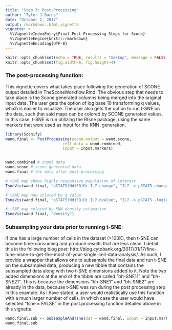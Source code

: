```yaml
---
title: "Step 3: Post-Processing"
author: "Tyler J Burns"
date: "October 2, 2017"
output: rmarkdown::html_vignette
vignette: >
  %\VignetteIndexEntry{Final Post-Processing Steps for Scone}
  %\VignetteEngine{knitr::rmarkdown}
  %\VignetteEncoding{UTF-8}
---
```


```r
knitr::opts_chunk$set(echo = TRUE, results = "markup", message = FALSE, warning = FALSE)
knitr::opts_chunk$set(fig.width=6, fig.height=4) 
```

### The post-processing function:  
This vignette covers what takes place following the generation of SCONE output detailed in TheSconeWorkflow.Rmd. The obvious step that needs to take place is the Scone generated columns being merged into the original input data. The user gets the option of log base 10 transforming q values, which is easier to visualize. The user also gets the option to run t-SNE on the data, such that said maps can be colored by SCONE generated values. In this case, t-SNE is run utilizing the Rtsne package, using the same markers that were used as input for the KNN. generation. 

```r
library(Sconify)
wand.final <- PostProcessing(scone.output = wand.scone,
                         cell.data = wand.combined,
                         input = input.markers)


wand.combined # input data
wand.scone # scone-generated data
wand.final # the data after post-processing

# tSNE map shows highly responsive population of interest
TsneVis(wand.final, "pSTAT5(Nd150)Di.IL7.change", "IL7 -> pSTAT5 change")

# tSNE map now colored by q value
TsneVis(wand.final, "pSTAT5(Nd150)Di.IL7.qvalue", "IL7 -> pSTAT5 -log10(qvalue)")

# tSNE map colored by KNN density estimation
TsneVis(wand.final, "density")

```

### Subsampling your data prior to running t-SNE:
If one has a large number of cells in the dataset (>100K), then t-SNE can become time-consuming and produce results that are less clean. I detail this in the following blog post: http://blog.cytobank.org/2017/01/17/fine-tune-visne-to-get-the-most-of-your-single-cell-data-analysis/.
As such, I provide a wrapper that allows one to subsample the final data and run t-SNE on the subsampled data, producing a new tibble that contains the subsampled data along with two t-SNE dimensions added to it. Note the two added dimensions at the end of the tibble are called "bh-SNE11" and "bh-SNE21". This is because the dimensions "bh-SNE1" and "bh-SNE2" are already in the data, because t-SNE was run during the post processing step in this example. As I have stated, a user would realistically use this function with a much larger number of cells, in which case the user would have selected "tsne = FALSE" in the post.processing function detailed above in this vignette.

```r
wand.final.sub <- SubsampleAndTsne(dat = wand.final, input = input.markers, numcells = 500)
wand.final.sub
```






